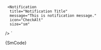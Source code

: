 


     <Notification
      title="Notification Title"
      message="This is notification message."
      icon="CheckAlt"
      size="sm"
   />
`

<Section
	contained={true}
	border={true}
	style={{ paddingRight: 0, paddingLeft: 0 }}
>
	<Preview wrapper={true}>
		<Notification
			size="sm"
			title="Notification Title"
			message="This is notification message."
			icon="CheckAlt"
		/>
	</Preview>
	<Snippet language="js">{SmCode}</Snippet>
</Section>
